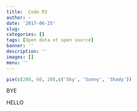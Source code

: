```yaml
---
title:  Code R3
author: ~
date: '2017-06-25'
slug: 
categories: []
tags: [Open data et open source]
banner: ''
description: ''
images: []
menu: ''
---
```


```r
pie(c(280, 60, 20),c('Sky', 'Sunny', 'Shady'))
```

BYE

HELLO